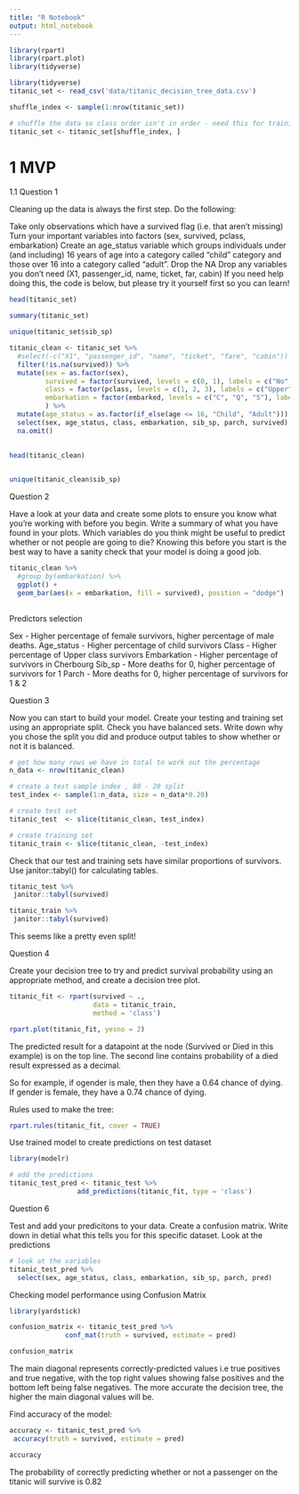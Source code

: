 ```yaml
---
title: "R Notebook"
output: html_notebook
---
```


```r
library(rpart)
library(rpart.plot)
library(tidyverse)

library(tidyverse)
titanic_set <- read_csv('data/titanic_decision_tree_data.csv')

shuffle_index <- sample(1:nrow(titanic_set))

# shuffle the data so class order isn't in order - need this for training/testing split later on 
titanic_set <- titanic_set[shuffle_index, ]
```

# 1 MVP
1.1 Question 1

Cleaning up the data is always the first step. Do the following:

Take only observations which have a survived flag (i.e. that aren’t missing)
Turn your important variables into factors (sex, survived, pclass, embarkation)
Create an age_status variable which groups individuals under (and including) 16 years of age into a category called “child” category and those over 16 into a category called “adult”.
Drop the NA
Drop any variables you don’t need (X1, passenger_id, name, ticket, far, cabin)
If you need help doing this, the code is below, but please try it yourself first so you can learn!


```r
head(titanic_set)
```

```r
summary(titanic_set)
```
```r
unique(titanic_set$sib_sp)
```


```r
titanic_clean <- titanic_set %>%
  #select(-c("X1", "passenger_id", "name", "ticket", "fare", "cabin")) %>%
  filter(!is.na(survived)) %>%
  mutate(sex = as.factor(sex),
         survived = factor(survived, levels = c(0, 1), labels = c("No", "Yes")),
         class = factor(pclass, levels = c(1, 2, 3), labels = c("Upper", "Middle", "Lower")),
         embarkation = factor(embarked, levels = c("C", "Q", "S"), labels = c("Cherbourg", "Queenstown", "Southampton"))
         ) %>%
  mutate(age_status = as.factor(if_else(age <= 16, "Child", "Adult"))) %>%
  select(sex, age_status, class, embarkation, sib_sp, parch, survived) %>%
  na.omit()
  

head(titanic_clean)
  
```

```r
unique(titanic_clean$sib_sp)
```


 Question 2

Have a look at your data and create some plots to ensure you know what you’re working with before you begin. Write a summary of what you have found in your plots. Which variables do you think might be useful to predict whether or not people are going to die? Knowing this before you start is the best way to have a sanity check that your model is doing a good job.

```r
titanic_clean %>%
  #group_by(embarkation) %>%
  ggplot() +
  geom_bar(aes(x = embarkation, fill = survived), position = "dodge")
  


```

Predictors selection

Sex - Higher percentage of female survivors, higher percentage of male deaths.
Age_status - Higher percentage of child survivors
Class - Higher percentage of Upper class survivors
Embarkation - Higher percentage of survivors in Cherbourg
Sib_sp - More deaths for 0, higher percentage of survivors for 1
Parch - More deaths for 0, higher percentage of survivors for 1 & 2

Question 3

Now you can start to build your model. Create your testing and training set using an appropriate split. Check you have balanced sets. Write down why you chose the split you did and produce output tables to show whether or not it is balanced.

```r
# get how many rows we have in total to work out the percentage
n_data <- nrow(titanic_clean)

# create a test sample index , 80 - 20 split
test_index <- sample(1:n_data, size = n_data*0.20)

# create test set
titanic_test  <- slice(titanic_clean, test_index)

# create training set
titanic_train <- slice(titanic_clean, -test_index)
```


Check that our test and training sets have similar proportions of survivors. Use janitor::tabyl() for calculating tables.

```r
titanic_test %>%
 janitor::tabyl(survived)
```

```r
titanic_train %>%
 janitor::tabyl(survived)
```

This seems like a pretty even split!


Question 4

Create your decision tree to try and predict survival probability using an appropriate method, and create a decision tree plot.

```r
titanic_fit <- rpart(survived ~ ., 
                     data = titanic_train, 
                     method = 'class')

rpart.plot(titanic_fit, yesno = 2)
```

The predicted result for a datapoint at the node (Survived or Died in this example) is on the top line.
The second line contains probability of a died result expressed as a decimal. 

So for example, if ogender is male, then they have a 0.64 chance of dying. If gender is female, they have a 0.74 chance of dying. 

Rules used to make the tree:

```r
rpart.rules(titanic_fit, cover = TRUE)
```



Use trained model to create predictions on test dataset

```r
library(modelr)

# add the predictions
titanic_test_pred <- titanic_test %>%
                 add_predictions(titanic_fit, type = 'class')
```


Question 6

Test and add your predicitons to your data. Create a confusion matrix. Write down in detial what this tells you for this specific dataset.
Look at the predictions

```r
# look at the variables 
titanic_test_pred %>%
  select(sex, age_status, class, embarkation, sib_sp, parch, pred)
```

Checking model performance using Confusion Matrix

```r
library(yardstick)

confusion_matrix <- titanic_test_pred %>%
              conf_mat(truth = survived, estimate = pred)

confusion_matrix
```


The main diagonal represents correctly-predicted values i.e true positives and true negative, with the top right values showing false positives and the bottom left being false negatives. 
The more accurate the decision tree, the higher the main diagonal values will be.


Find accuracy of the model:

```r
accuracy <- titanic_test_pred %>%
 accuracy(truth = survived, estimate = pred)

accuracy 
```

The probability of correctly predicting whether or not a passenger on the titanic will survive is 0.82





